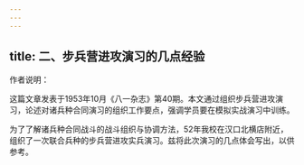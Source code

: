 ```yaml
---
---
---
```

title: 二、步兵营进攻演习的几点经验
---




作者说明：

这篇文章发表于1953年10月《八一杂志》第40期。本文通过组织步兵营进攻演习，论述对诸兵种合同演习的组织工作要点，强调学员要在模拟实战演习中训练。

为了了解诸兵种合同战斗的战斗组织与协调方法，52年我校在汉口北横店附近，组织了一次联合兵种的步兵营进攻实兵演习。兹将此次演习的几点体会写出，以供参考。
